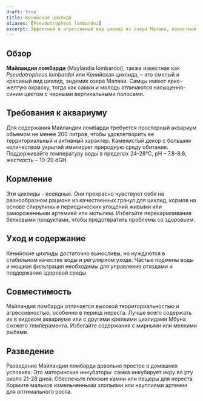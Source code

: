 ```yaml
---
draft: true
title: Кенийская цихлида
aliases: [Pseudotropheus lombardoi]
excerpt: Эффектный и агрессивный вид цихлид из озера Малави, известный половым диморфизмом и яркой окраской.
---
```


## Обзор

**Майландия ломбарди** (Maylandia lombardoi), также известная как _Pseudotropheus lombardoi_ или Кенийская цихлида, –
это смелый и красивый вид цихлид, эндемик озера Малави. Самцы имеют ярко-желтую окраску, тогда как самки и молодь
отличаются насыщенно-синим цветом с черными вертикальными полосами.

## Требования к аквариуму

Для содержания Майландии ломбарди требуется просторный аквариум объемом не менее 200 литров, чтобы удовлетворить ее
территориальный и активный характер. Каменистый декор с большим количеством укрытий имитирует природную среду обитания.
Поддерживайте температуру воды в пределах 24-28°C, pH – 7.8-8.6, жесткость – 10-20 dGH.

## Кормление

Эти цихлиды – всеядные. Они прекрасно чувствуют себя на разнообразном рационе из качественных гранул для цихлид, кормов
на основе спирулины и периодических угощений живыми или замороженными артемией или мотылем. Избегайте перекармливания
белковыми продуктами, чтобы предотвратить проблемы со здоровьем.

## Уход и содержание

Кенийские цихлиды достаточно выносливы, но нуждаются в стабильном качестве воды и регулярном уходе. Частые подмены воды
и мощная фильтрация необходимы для управления отходами и поддержания здоровой среды.

## Совместимость

Майландия ломбарди отличается высокой территориальностью и агрессивностью, особенно в период нереста. Лучше всего
содержать их в видовом аквариуме или с другими крепкими цихлидами Мбуна схожего темперамента. Избегайте содержания с
мирными или мелкими рыбами.

## Разведение

Разведение Майландии ломбарди довольно простое в домашних условиях. Это материнские инкубаторы: самка инкубирует икру во
рту около 21-28 дней. Обеспечьте плоские камни или пещеры для нереста. Кормите мальков измельченными хлопьями или
науплиями артемии для оптимального роста.
